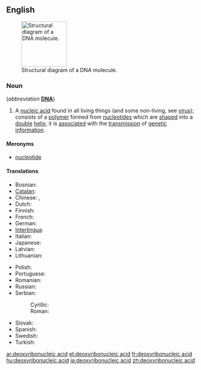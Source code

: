 {{wikipedia|DNA}}
==English==
[[File:DNA-structure-and-bases.png|thumb|120px|Structural diagram of a DNA molecule.]]
===Noun===
{{en-noun|sg=[[deoxyribonucleic]] [[acid]]|-}} (''abbreviation'' '''[[DNA]]''')

# {{genetics|biochemistry}} A [[nucleic acid]] found in all living things (and some non-living, see [[virus]]); consists of a [[polymer]] formed from [[nucleotide]]s which are [[shaped]] into a [[double]] [[helix]]; it is [[associated]] with the [[transmission]] of [[genetic]] [[information]].

====Meronyms====
* [[nucleotide]]

====Translations====
<!--Put the full forms only in this table. The translations of the abbreviation belong the translation table for "DNA", not here-->
{{trans-top|deoxyribonucleic acid}}
* Bosnian: {{t-|bs|dezoksiribonukleinska kiselina|f}}
* [[Catalan]]: {{t|ca|àcid desoxiribonucleic}}
* Chinese: {{t|cmn|核酸|tr=hésuān|sc=Hani|xs=Mandarin}}, {{t|cmn|脱氧核糖核酸|tr=tuōyǎnghé táng hésuān|sc=Hani|xs=Mandarin}}
* Dutch: {{t|nl|desoxyribonucleïnezuur}}
* Finnish: {{t-|fi|deoksiribonukleiinihappo}}
* French: {{t+|fr|acide désoxyribonucléique|m}}
* German: {{t+|de|Desoxyribonukleinsäure|f}}
* [[Interlingua]]: {{t|ia|acido desoxyribonucleic|xs=Interlingua}}
* Italian: {{t|it|acido desossiribonucleico|m}}
* Japanese: {{t+|ja|デオキシリボ核酸|tr=deokishiribo kakusan|sc=Jpan}}
* Latvian: {{t|lv|dezoksiribonukleīnskābe|xs=Latvian}}
* Lithuanian: {{t|lt|deoksiribonukleinine rūgštis|xs=Lithuanian}}
{{trans-mid}}
* Polish: {{t|pl|kwas dezoksyrybonukleinowy|m}}
* Portuguese: {{t|pt|ácido desoxirribonucléico}}
* Romanian: {{t-|ro|acidul dezoxiribonucleic|m}}
* Russian: {{t-|ru|дезоксирибонуклеиновая кислота|f|tr=dɛsoksiribonukleínovaja kislotá|sc=Cyrl}}
* Serbian:
*: Cyrillic: {{t-|sr|дезоксирибонуклеинска киселина|f|sc=Cyrl}}
*: Roman: {{t-|sr|dezoksiribonukleinska kiselina|f}}
* Slovak: {{t|sk|deoxyribonukleová kyselina|f}}
* Spanish: {{t+|es|ácido desoxirribonucleico|m}}
* Swedish: {{t|sv|deoxiribonukleinsyra|c}}
* Turkish: {{t-|tr|deoksiribonükleik asit}}
{{trans-bottom}}

[[ar:deoxyribonucleic acid]]
[[et:deoxyribonucleic acid]]
[[fr:deoxyribonucleic acid]]
[[hu:deoxyribonucleic acid]]
[[ja:deoxyribonucleic acid]]
[[zh:deoxyribonucleic acid]]
